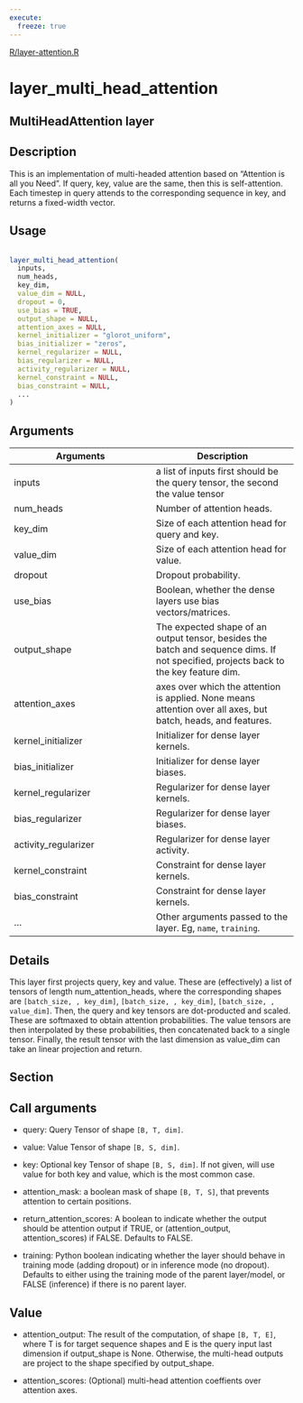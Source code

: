 ```yaml
---
execute:
  freeze: true
---
```


[R/layer-attention.R](https://github.com/rstudio/keras//blob/main/R/layer-attention.R#L93) 

# layer_multi_head_attention

## MultiHeadAttention layer

## Description
 This is an implementation of multi-headed attention based on "Attention is all you Need". If query, key, value are the same, then this is self-attention. Each timestep in query attends to the corresponding sequence in key, and returns a fixed-width vector. 


## Usage
```r
 
layer_multi_head_attention( 
  inputs, 
  num_heads, 
  key_dim, 
  value_dim = NULL, 
  dropout = 0, 
  use_bias = TRUE, 
  output_shape = NULL, 
  attention_axes = NULL, 
  kernel_initializer = "glorot_uniform", 
  bias_initializer = "zeros", 
  kernel_regularizer = NULL, 
  bias_regularizer = NULL, 
  activity_regularizer = NULL, 
  kernel_constraint = NULL, 
  bias_constraint = NULL, 
  ... 
) 
```

## Arguments
|Arguments|Description|
|---|---|
| inputs | a list of inputs first should be the query tensor, the second the value tensor |
| num_heads | Number of attention heads. |
| key_dim | Size of each attention head for query and key. |
| value_dim | Size of each attention head for value. |
| dropout | Dropout probability. |
| use_bias | Boolean, whether the dense layers use bias vectors/matrices. |
| output_shape | The expected shape of an output tensor, besides the batch and sequence dims. If not specified, projects back to the key feature dim. |
| attention_axes | axes over which the attention is applied. None means attention over all axes, but batch, heads, and features. |
| kernel_initializer | Initializer for dense layer kernels. |
| bias_initializer | Initializer for dense layer biases. |
| kernel_regularizer | Regularizer for dense layer kernels. |
| bias_regularizer | Regularizer for dense layer biases. |
| activity_regularizer | Regularizer for dense layer activity. |
| kernel_constraint | Constraint for dense layer kernels. |
| bias_constraint | Constraint for dense layer kernels. |
| ... | Other arguments passed to the layer. Eg, `name`, `training`. |

## Details
 This layer first projects query, key and value. These are (effectively) a list of tensors of length num_attention_heads, where the corresponding shapes are `[batch_size, , key_dim]`, `[batch_size, , key_dim]`, `[batch_size, , value_dim]`.  Then, the query and key tensors are dot-producted and scaled. These are softmaxed to obtain attention probabilities. The value tensors are then interpolated by these probabilities, then concatenated back to a single tensor.  Finally, the result tensor with the last dimension as value_dim can take an linear projection and return. 

## Section

## Call arguments

   

- query: Query Tensor of shape `[B, T, dim]`. 

- value: Value Tensor of shape `[B, S, dim]`. 

- key: Optional key Tensor of shape `[B, S, dim]`. If not given, will use value for both key and value, which is the most common case. 

- attention_mask: a boolean mask of shape `[B, T, S]`, that prevents attention to certain positions. 

- return_attention_scores: A boolean to indicate whether the output should be attention output if TRUE, or (attention_output, attention_scores) if FALSE. Defaults to FALSE. 

- training: Python boolean indicating whether the layer should behave in training mode (adding dropout) or in inference mode (no dropout). Defaults to either using the training mode of the parent layer/model, or FALSE (inference) if there is no parent layer. 

 

## Value

  

- attention_output: The result of the computation, of shape `[B, T, E]`, where T is for target sequence shapes and E is the query input last dimension if output_shape is None. Otherwise, the multi-head outputs are project to the shape specified by output_shape. 

- attention_scores: (Optional) multi-head attention coeffients over attention axes. 

 




